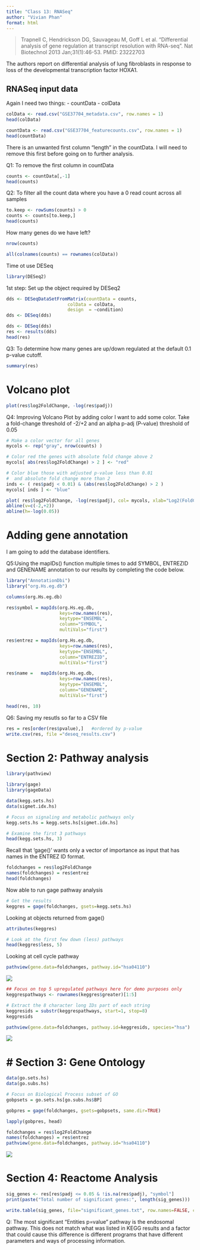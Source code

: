 ```yaml
---
title: "Class 13: RNASeq"
author: "Vivian Phan"
format: html
---
```


>Trapnell C, Hendrickson DG, Sauvageau M, Goff L et al. "Differential analysis of gene regulation at transcript resolution with RNA-seq". Nat Biotechnol 2013 Jan;31(1):46-53. PMID: 23222703

The authors report on differential analysis of lung fibroblasts in response to loss of the developmental transcription factor HOXA1.

## RNASeq input data 

Again I need two things: 
- countData
- colData

```r
colData <- read.csv("GSE37704_metadata.csv", row.names = 1)
head(colData)
```

```r
countData <- read.csv("GSE37704_featurecounts.csv", row.names = 1)
head(countData)
```

There is an unwanted first column "length" in the countData. I will need to remove this first before going on to further analysis. 

Q1: To remove the first column in countData
```r
counts <- countData[,-1]
head(counts)
```

Q2: To filter all the count data where you have a 0 read count across all samples 
```r
to.keep <- rowSums(counts) > 0 
counts <- counts[to.keep,]
head(counts)
```

How many genes do we have left? 
```r
nrow(counts)
```


```r
all(colnames(counts) == rownames(colData))
```

Time ot use DESeq
```r
library(DESeq2)
```

1st step: Set up the object required by DESeq2
```r
dds <- DESeqDataSetFromMatrix(countData = counts, 
                       colData = colData,
                       design  = ~condition)
dds <- DESeq(dds)
```

```r
dds <- DESeq(dds)
res <- results(dds)
head(res)
```

Q3: To determine how many genes are up/down regulated at the default 0.1 p-value cutoff. 
```r
summary(res)
```


# Volcano plot 
```r
plot(res$log2FoldChange, -log(res$padj))
```


Q4: Improving Volcano Plot by adding color 
I want to add some color. Take a fold-change threshold of -2/+2 and an alpha p-adj (P-value) threshold of 0.05 
```r
# Make a color vector for all genes
mycols <- rep("gray", nrow(counts) )

# Color red the genes with absolute fold change above 2
mycols[ abs(res$log2FoldChange) > 2 ] <- "red"

# Color blue those with adjusted p-value less than 0.01
#  and absolute fold change more than 2
inds <- ( res$padj < 0.01) & (abs(res$log2FoldChange) > 2 )
mycols[ inds ] <- "blue"

plot( res$log2FoldChange, -log(res$padj), col= mycols, xlab="Log2(FoldChange)", ylab="-Log(P-value)" )
abline(v=c(-2,+2))
abline(h=-log(0.05))
```

#  Adding gene annotation 

I am going to add the database identifiers. 

Q5:Using the mapIDs() function multiple times to add SYMBOL, ENTREZID and GENENAME annotation to our results by completing the code below.
```r
library("AnnotationDbi")
library("org.Hs.eg.db")

columns(org.Hs.eg.db)

res$symbol = mapIds(org.Hs.eg.db,
                    keys=row.names(res), 
                    keytype="ENSEMBL",
                    column="SYMBOL",
                    multiVals="first")

res$entrez = mapIds(org.Hs.eg.db,
                    keys=row.names(res),
                    keytype="ENSEMBL",
                    column="ENTREZID",
                    multiVals="first")

res$name =   mapIds(org.Hs.eg.db,
                    keys=row.names(res),
                    keytype="ENSEMBL",
                    column="GENENAME",
                    multiVals="first")

head(res, 10)
```

Q6: Saving my resutls so far to a CSV file 
```r
res = res[order(res$pvalue),]   #ordered by p-value 
write.csv(res, file ="deseq_results.csv")
```

# Section 2: Pathway analysis 
```r
library(pathview)
```

```r
library(gage)
library(gageData)

data(kegg.sets.hs)
data(sigmet.idx.hs)

# Focus on signaling and metabolic pathways only
kegg.sets.hs = kegg.sets.hs[sigmet.idx.hs]

# Examine the first 3 pathways
head(kegg.sets.hs, 3)
```

Recall that 'gage()' wants only a vector of importance as input that has names in the ENTREZ ID format. 
```r
foldchanges = res$log2FoldChange
names(foldchanges) = res$entrez
head(foldchanges)
```

Now able to run gage pathway analysis 
```r
# Get the results
keggres = gage(foldchanges, gsets=kegg.sets.hs)
```

Looking at objects returned from gage()
```r
attributes(keggres)
```

```r
# Look at the first few down (less) pathways
head(keggres$less, 5)
```

Looking at cell cycle pathway
```r
pathview(gene.data=foldchanges, pathway.id="hsa04110")
```


![](hsa04110.pathview.png)

```r
## Focus on top 5 upregulated pathways here for demo purposes only
keggrespathways <- rownames(keggres$greater)[1:5]

# Extract the 8 character long IDs part of each string
keggresids = substr(keggrespathways, start=1, stop=8)
keggresids
```

```r
pathview(gene.data=foldchanges, pathway.id=keggresids, species="hsa")
```

![](hsa04640.pathview.png)


# # Section 3: Gene Ontology 
```r
data(go.sets.hs)
data(go.subs.hs)

# Focus on Biological Process subset of GO
gobpsets = go.sets.hs[go.subs.hs$BP]

gobpres = gage(foldchanges, gsets=gobpsets, same.dir=TRUE)

lapply(gobpres, head)
```

```r
foldchanges = res$log2FoldChange
names(foldchanges) = res$entrez
pathview(gene.data=foldchanges, pathway.id="hsa04110")
```

![](hsa04110.pathview.png)


# Section 4: Reactome Analysis 
```r
sig_genes <- res[res$padj <= 0.05 & !is.na(res$padj), "symbol"]
print(paste("Total number of significant genes:", length(sig_genes)))
```

```r
write.table(sig_genes, file="significant_genes.txt", row.names=FALSE, col.names=FALSE, quote=FALSE)
```
Q: The most significant "Entities p=value" pathway is the endosomal pathway. This does not match what was listed in KEGG results and a factor that could cause this difference is different programs that have different parameters and ways of processing information. 
